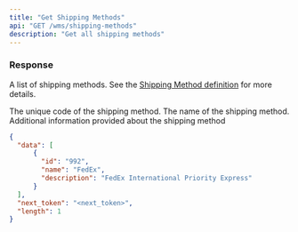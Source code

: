 ```yaml
---
title: "Get Shipping Methods"
api: "GET /wms/shipping-methods"
description: "Get all shipping methods"
---
```


<Snippet file="headers.mdx" />

### Response

<ResponseField name="data" type="list of shipping methods">

A list of shipping methods. See the [Shipping Method definition](/wms-api/shipping-methods/info) for more details.

<Expandable title="Shipping Method">

<ResponseField name="id" type="string">
  The unique code of the shipping method.
</ResponseField>

<ResponseField name="name" type="string">
  The name of the shipping method.
</ResponseField>

<ResponseField name="description" type="string or null">
  Additional information provided about the shipping method
</ResponseField>

</Expandable>

</ResponseField>

<Snippet file="next-token.mdx" />

<Snippet file="length.mdx" />

<ResponseExample>

```json Response
{
  "data": [
      {
        "id": "992",
        "name": "FedEx",
        "description": "FedEx International Priority Express"
      }
  ],
  "next_token": "<next_token>",
  "length": 1
}
```

</ResponseExample>
